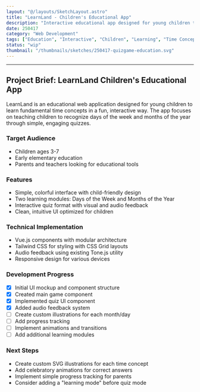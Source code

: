 ```yaml
---
layout: "@/layouts/SketchLayout.astro"
title: "LearnLand - Children's Educational App"
description: "Interactive educational app designed for young children to learn about days and months"
date: 250417
category: "Web Development"
tags: ["Education", "Interactive", "Children", "Learning", "Time Concepts"]
status: "wip"
thumbnail: "/thumbnails/sketches/250417-quizgame-education.svg"
---
```




<EducationalQuizGame />

---

## Project Brief: LearnLand Children's Educational App

LearnLand is an educational web application designed for young children to learn fundamental time concepts in a fun, interactive way. The app focuses on teaching children to recognize days of the week and months of the year through simple, engaging quizzes.

### Target Audience
- Children ages 3-7
- Early elementary education
- Parents and teachers looking for educational tools

### Features
- Simple, colorful interface with child-friendly design
- Two learning modules: Days of the Week and Months of the Year
- Interactive quiz format with visual and audio feedback
- Clean, intuitive UI optimized for children

### Technical Implementation
- Vue.js components with modular architecture
- Tailwind CSS for styling with CSS Grid layouts
- Audio feedback using existing Tone.js utility
- Responsive design for various devices

### Development Progress
- [x] Initial UI mockup and component structure
- [x] Created main game component
- [x] Implemented quiz UI component
- [x] Added audio feedback system
- [ ] Create custom illustrations for each month/day
- [ ] Add progress tracking
- [ ] Implement animations and transitions
- [ ] Add additional learning modules

### Next Steps
- Create custom SVG illustrations for each time concept
- Add celebratory animations for correct answers
- Implement simple progress tracking for parents
- Consider adding a "learning mode" before quiz mode
